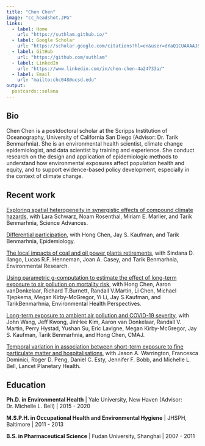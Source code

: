 ```yaml
---
title: "Chen Chen"
image: "cc_headshot.JPG"
links:
  - label: Home
    url: "https://suthlam.github.io/"
  - label: Google Scholar
    url: "https://scholar.google.com/citations?hl=en&user=dYaQ1CUAAAAJ&view_op=list_works&sortby=pubdate"
  - label: GitHub
    url: "https://github.com/suthlam"
  - label: LinkedIn
    url: "https://www.linkedin.com/in/chen-chen-4a24733a/"  
  - label: Email
    url: "mailto:chc048@ucsd.edu"
output:
  postcards::solana
---
```

 
## Bio

Chen Chen is a postdoctoral scholar at the Scripps Institution of Oceanography, University of California San Diego (Advisor: Dr. Tarik Benmarhnia). She is an environmental health scientist, climate change epidemiologist, and data scientist by training and experience. She conduct research on the design and application of epidemiologic methods to understand how environmental exposures affect population health and equity, and to support evidence-based policy development, especially in the context of climate change. 


## Recent work

[Exploring spatial heterogeneity in synergistic effects of compound climate hazards](https://www.science.org/doi/10.1126/sciadv.adj7264), with Lara Schwarz, Noam Rosenthal, Miriam E. Marlier, and Tarik Benmarhnia, Science Advances.

[Differential participation](https://journals.lww.com/epidem/fulltext/2024/03000/differential_participation,_a_potential_cause_of.7.aspx), with Hong Chen, Jay S. Kaufman, and Tarik Benmarhnia, Epidemiology.

[The local impacts of coal and oil power plants retirements](https://www.sciencedirect.com/science/article/pii/S0013935123004188), with Sindana D. Ilango, Lucas R.F. Henneman, Joan A. Casey, and Tarik Benmarhnia, Environmental Research.

[Using parametric g-computation to estimate the effect of long-term exposure to air pollution on mortality risk](https://ehp.niehs.nih.gov/doi/10.1289/EHP11095), with Hong Chen, Aaron vanDonkelaar, Richard T.Burnett, Randall V.Martin, Li Chen, Michael Tjepkema, Megan Kirby-McGregor, Yi Li, Jay S.Kaufman, and TarikBenmarhnia, Environmental Health Perspectives.

[Long-term exposure to ambient air pollution and COVID-19 severity](https://www.cmaj.ca/content/194/20/E693), with John Wang, Jeff Kwong, JinHee Kim, Aaron van Donkelaar, Randall V. Martin, Perry Hystad, Yushan Su, Eric Lavigne, Megan Kirby-McGregor, Jay S. Kaufman, Tarik Benmarhnia, and Hong Chen, CMAJ.

[Temporal variation in association between short-term exposure to fine particulate matter and hospitalisations](https://www.sciencedirect.com/science/article/pii/S2542519621001686?via%3Dihub), with Jason A. Warrington, Francesca Dominici, Roger D. Peng, Daniel C. Esty, Jennifer F. Bobb, and Michelle L. Bell, Lancet Planetary Health.

## Education

**Ph.D. in Environmental Health** | Yale University, New Haven (Advisor: Dr. Michelle L. Bell) | 2015 - 2020

**M.S.P.H. in Occupational Health and Environmental Hygiene** | JHSPH, Baltimore | 2011 - 2013

**B.S. in Pharmaceutical Science** | Fudan University, Shanghai | 2007 - 2011


